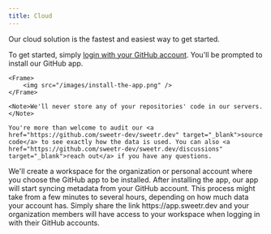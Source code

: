 ```yaml
---
title: Cloud
---
```



Our cloud solution is the fastest and easiest way to get started.

<Steps>
  <Step title="Login">
    To get started, simply <a href="https://app.sweetr.dev/" target="_blank">login with your GitHub account</a>.
  </Step>
  <Step title="Your first workspace">
    You'll be prompted to install our GitHub app.

    <Frame>
        <img src="/images/install-the-app.png" />
    </Frame>

  </Step>
  <Step title="Review the permissions">
    <GithubPermissions />

    <Note>We'll never store any of your repositories' code in our servers.</Note>

    You're more than welcome to audit our <a href="https://github.com/sweetr-dev/sweetr.dev" target="_blank">source code</a> to see exactly how the data is used. You can also <a href="https://github.com/sweetr-dev/sweetr.dev/discussions" target="_blank">reach out</a> if you have any questions.

  </Step>
  <Step title="Choose where to install">
    We'll create a workspace for the organization or personal account where you choose the GitHub app to be installed. 
  </Step>
  <Step title="The data sync starts">
    After installing the app, our app will start syncing metadata from your GitHub account. This process might take from a few minutes to several hours, depending on how much data your account has.
  </Step>
  <Step title="Share with your organization">
    Simply share the link https://app.sweetr.dev and your organization members will have access to your workspace when logging in with their GitHub accounts.
  </Step>
</Steps>
